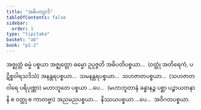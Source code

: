 ```yaml
---
title: "အဓိပတျာဒိ"
tableOfContents: false
sidebar:
  order: 1
type: "tipitaka"
basket: "ab"
book: "p1-2"
---
```



<DynamicBreadcrumb />

<Division number="20" book="p1-2" e="ch" v="37" p="440">

<Paragraph number="2798" book="p1-2">
အဇ္ဈတ္တံ ဓမ္မံ ပစ္စယာ အဇ္ဈတ္တော ဓမ္မော ဥပ္ပဇ္ဇတိ အဓိပတိပစ္စယာ…  (ဝတ္ထုံ အတိရေကံ, ပဋိစ္စဝါရသဒိသံ) အနန္တရပစ္စယာ…  သမနန္တရပစ္စယာ…  သဟဇာတပစ္စယာ…  (သဟဇာတဝါရေ ပရိပုဏ္ဏာ) မဟာဘူတေ ပစ္စယာ …ပေ…  (မဟာဘူတာနံ ခန္ဓာနဉ္စ ပစ္ဆာ ပဉ္စာယတနာနိ စ ဝတ္ထု စ ကာတဗ္ဗာ) အညမညပစ္စယာ…  နိဿယပစ္စယာ …ပေ…  အဝိဂတပစ္စယာ.
</Paragraph>
</Division>